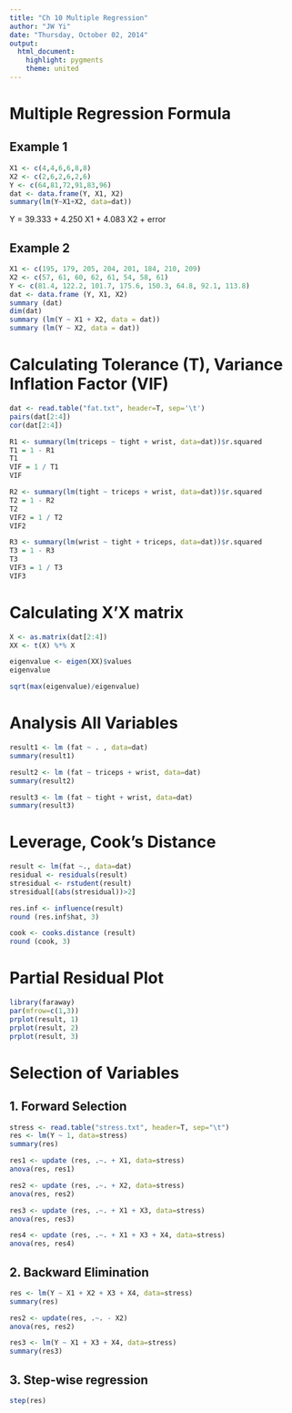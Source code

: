 ```yaml
---
title: "Ch 10 Multiple Regression"
author: "JW Yi"
date: "Thursday, October 02, 2014"
output:
  html_document:
    highlight: pygments
    theme: united
---
```

# Multiple Regression Formula
## Example 1
```r
X1 <- c(4,4,6,6,8,8)
X2 <- c(2,6,2,6,2,6)
Y <- c(64,81,72,91,83,96)
dat <- data.frame(Y, X1, X2)
summary(lm(Y~X1+X2, data=dat))
```
Y = 39.333 + 4.250 X1 + 4.083 X2 + error

## Example 2
```r
X1 <- c(195, 179, 205, 204, 201, 184, 210, 209)
X2 <- c(57, 61, 60, 62, 61, 54, 58, 61)
Y <- c(81.4, 122.2, 101.7, 175.6, 150.3, 64.8, 92.1, 113.8)
dat <- data.frame (Y, X1, X2)
summary (dat)
dim(dat)
summary (lm(Y ~ X1 + X2, data = dat))
summary (lm(Y ~ X2, data = dat))
```

# Calculating Tolerance (T), Variance Inflation Factor (VIF)
```r
dat <- read.table("fat.txt", header=T, sep='\t')
pairs(dat[2:4])
cor(dat[2:4])

R1 <- summary(lm(triceps ~ tight + wrist, data=dat))$r.squared
T1 = 1 - R1
T1
VIF = 1 / T1
VIF

R2 <- summary(lm(tight ~ triceps + wrist, data=dat))$r.squared
T2 = 1 - R2
T2
VIF2 = 1 / T2
VIF2

R3 <- summary(lm(wrist ~ tight + triceps, data=dat))$r.squared
T3 = 1 - R3
T3
VIF3 = 1 / T3
VIF3
```

# Calculating X'X matrix
```r
X <- as.matrix(dat[2:4])
XX <- t(X) %*% X

eigenvalue <- eigen(XX)$values
eigenvalue

sqrt(max(eigenvalue)/eigenvalue)
```

# Analysis All Variables
```r
result1 <- lm (fat ~ . , data=dat)
summary(result1)

result2 <- lm (fat ~ triceps + wrist, data=dat)
summary(result2)

result3 <- lm (fat ~ tight + wrist, data=dat)
summary(result3)
```

# Leverage, Cook's Distance
```r
result <- lm(fat ~., data=dat)
residual <- residuals(result)
stresidual <- rstudent(result)
stresidual[(abs(stresidual))>2]

res.inf <- influence(result)
round (res.inf$hat, 3)

cook <- cooks.distance (result)
round (cook, 3)
```

# Partial Residual Plot
```r
library(faraway)
par(mfrow=c(1,3))
prplot(result, 1)
prplot(result, 2)
prplot(result, 3)
```

# Selection of Variables
## 1. Forward Selection
```r
stress <- read.table("stress.txt", header=T, sep="\t")
res <- lm(Y ~ 1, data=stress)
summary(res)

res1 <- update (res, .~. + X1, data=stress)
anova(res, res1)

res2 <- update (res, .~. + X2, data=stress)
anova(res, res2)

res3 <- update (res, .~. + X1 + X3, data=stress)
anova(res, res3)

res4 <- update (res, .~. + X1 + X3 + X4, data=stress)
anova(res, res4)
```

## 2. Backward Elimination
```r
res <- lm(Y ~ X1 + X2 + X3 + X4, data=stress)
summary(res)

res2 <- update(res, .~. - X2)
anova(res, res2)

res3 <- lm(Y ~ X1 + X3 + X4, data=stress)
summary(res3)
```

## 3. Step-wise regression
```r
step(res)
```


